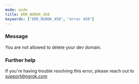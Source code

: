 ```yaml
---
mode: wide
title: ERR_NGROK_458
keywords: ["ERR_NGROK_458", "error 458"]
---
```


### Message

You are not allowed to delete your dev domain.

### Further help

If you're having trouble resolving this error, please reach out to [support@ngrok.com](mailto:support@ngrok.com?subject=Help%20with%20ERR_NGROK_458)
